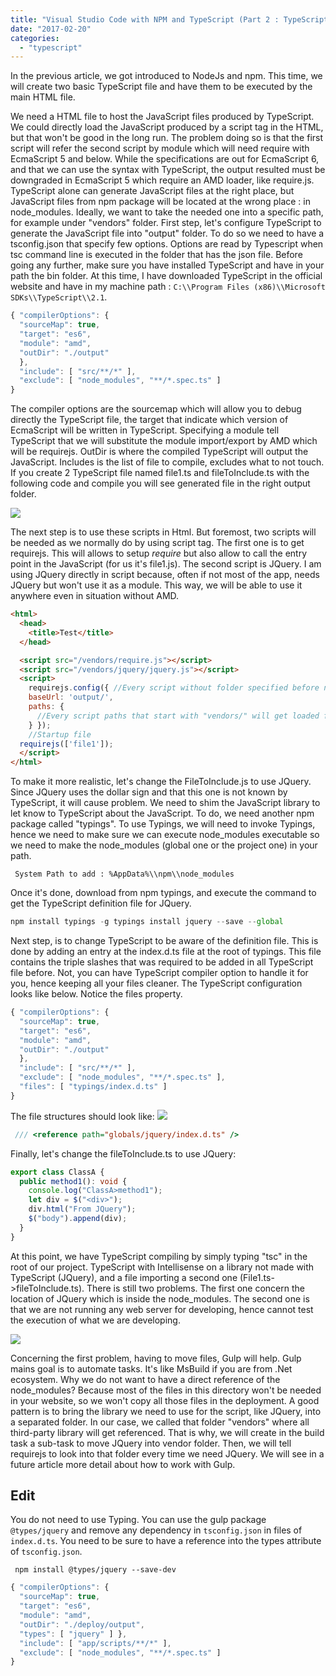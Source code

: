 ```yaml
---
title: "Visual Studio Code with NPM and TypeScript (Part 2 : TypeScript)"
date: "2017-02-20"
categories: 
  - "typescript"
---
```


In the previous article, we got introduced to NodeJs and npm. This time, we will create two basic TypeScript file and have them to be executed by the main HTML file.

We need a HTML file to host the JavaScript files produced by TypeScript. We could directly load the JavaScript produced by a script tag in the HTML, but that won't be good in the long run. The problem doing so is that the first script will refer the second script by module which will need require with EcmaScript 5 and below. While the specifications are out for EcmaScript 6, and that we can use the syntax with TypeScript, the output resulted must be downgraded in EcmaScript 5 which require an AMD loader, like require.js. TypeScript alone can generate JavaScript files at the right place, but JavaScript files from npm package will be located at the wrong place : in node_modules. Ideally, we want to take the needed one into a specific path, for example under "vendors" folder. First step, let's configure TypeScript to generate the JavaScript file into "output" folder. To do so we need to have a tsconfig.json that specify few options. Options are read by Typescript when tsc command line is executed in the folder that has the json file. Before going any further, make sure you have installed TypeScript and have in your path the bin folder. At this time, I have downloaded TypeScript in the official website and have in my machine path : `C:\\Program Files (x86)\\Microsoft SDKs\\TypeScript\\2.1`.

```typescript
{ "compilerOptions": { 
  "sourceMap": true, 
  "target": "es6", 
  "module": "amd", 
  "outDir": "./output" 
  }, 
  "include": [ "src/**/*" ], 
  "exclude": [ "node_modules", "**/*.spec.ts" ]
} 
``` 


The compiler options are the sourcemap which will allow you to debug directly the TypeScript file, the target that indicate which version of EcmaScript will be written in TypeScript. Specifying a module tell TypeScript that we will substitute the module import/export by AMD which will be requirejs. OutDir is where the compiled TypeScript will output the JavaScript. Includes is the list of file to compile, excludes what to not touch. If you create 2 TypeScript file named file1.ts and fileToInclude.ts with the following code and compile you will see generated file in the right output folder. 

![](/images/blog/TypescriptOutput2Files.png)

The next step is to use these scripts in Html. But foremost, two scripts will be needed as we normally do by using script tag. The first one is to get requirejs. This will allows to setup _require_ but also allow to call the entry point in the JavaScript (for us it's file1.js). The second script is JQuery. I am using JQuery directly in script because, often if not most of the app, needs JQuery but won't use it as a module. This way, we will be able to use it anywhere even in situation without AMD. 

```html  
<html> 
  <head> 
    <title>Test</title> 
  </head>

  <script src="/vendors/require.js"></script> 
  <script src="/vendors/jquery/jquery.js"></script> 
  <script> 
    requirejs.config({ //Every script without folder specified before name will be looked in output folder 
    baseUrl: 'output/', 
    paths: { 
      //Every script paths that start with "vendors/" will get loaded from the folder in string vendors: 'vendors' 
    } }); 
    //Startup file 
  requirejs(['file1']); 
  </script> 
</html> 
``` 

To make it more realistic, let's change the FileToInclude.js to use JQuery. Since JQuery uses the dollar sign and that this one is not known by TypeScript, it will cause problem. We need to shim the JavaScript library to let know to TypeScript about the JavaScript. To do, we need another npm package called "typings". To use Typings, we will need to invoke Typings, hence we need to make sure we can execute node_modules executable so we need to make the node_modules (global one or the project one) in your path.

``` 
 System Path to add : %AppData%\\npm\\node_modules 
```  

Once it's done, download from npm typings, and execute the command to get the TypeScript definition file for JQuery. 

```typescript
npm install typings -g typings install jquery --save --global 
``` 

 Next step, is to change TypeScript to be aware of the definition file. This is done by adding an entry at the index.d.ts file at the root of typings. This file contains the triple slashes that was required to be added in all TypeScript file before. Not, you can have TypeScript compiler option to handle it for you, hence keeping all your files cleaner. The TypeScript configuration looks like below. Notice the files property. 
 
```typescript
{ "compilerOptions": { 
  "sourceMap": true, 
  "target": "es6", 
  "module": "amd", 
  "outDir": "./output"
  }, 
  "include": [ "src/**/*" ], 
  "exclude": [ "node_modules", "**/*.spec.ts" ], 
  "files": [ "typings/index.d.ts" ] 
} 
```

The file structures should look like: ![](/images/blog/TypingsIndexDTS.png)

```typescript
 /// <reference path="globals/jquery/index.d.ts" /> 
```  

Finally, let's change the fileToInclude.ts to use JQuery: 

```typescript
export class ClassA { 
  public method1(): void { 
    console.log("ClassA>method1"); 
    let div = $("<div>"); 
    div.html("From JQuery"); 
    $("body").append(div); 
  } 
} 
``` 

 At this point, we have TypeScript compiling by simply typing "tsc" in the root of our project. TypeScript with Intellisense on a library not made with TypeScript (JQuery), and a file importing a second one (File1.ts->fileToInclude.ts). There is still two problems. The first one concern the location of JQuery which is inside the node_modules. The second one is that we are not running any web server for developing, hence cannot test the execution of what we are developing.

![](/images/blog/JqueryIntellisense.png)

Concerning the first problem, having to move files, Gulp will help. Gulp mains goal is to automate tasks. It's like MsBuild if you are from .Net ecosystem. Why we do not want to have a direct reference of the node_modules? Because most of the files in this directory won't be needed in your website, so we won't copy all those files in the deployment. A good pattern is to bring the library we need to use for the script, like JQuery, into a separated folder. In our case, we called that folder "vendors" where all third-party library will get referenced. That is why, we will create in the build task a sub-task to move JQuery into vendor folder. Then, we will tell requirejs to look into that folder every time we need JQuery. We will see in a future article more detail about how to work with Gulp.

## Edit

You do not need to use Typing. You can use the gulp package `@types/jquery` and remove any dependency in `tsconfig.json` in files of `index.d.ts`. You need to be sure to have a reference into the types attribute of `tsconfig.json`. 

``` 
 npm install @types/jquery --save-dev 
```  

```typescript
{ "compilerOptions": { 
  "sourceMap": true, 
  "target": "es6", 
  "module": "amd", 
  "outDir": "./deploy/output", 
  "types": [ "jquery" ] }, 
  "include": [ "app/scripts/**/*" ], 
  "exclude": [ "node_modules", "**/*.spec.ts" ] 
} 
``` 
